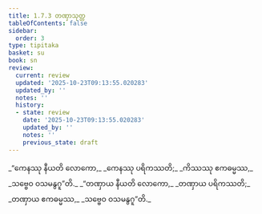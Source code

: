 ```yaml
---
title: 1.7.3 တဏှာသုတ္တ
tableOfContents: false
sidebar:
  order: 3
type: tipitaka
basket: su
book: sn
review:
  current: review
  updated: '2025-10-23T09:13:55.020283'
  updated_by: ''
  notes: ''
  history:
  - state: review
    date: '2025-10-23T09:13:55.020283'
    updated_by: ''
    notes: ''
    previous_state: draft
---
```



<ReviewStatus review={frontmatter.review} showDetails={true} />

<HypothesisAnnotation frontmatter={frontmatter} />

<DynamicBreadcrumb />

<Division number="63" book="sn" e="ch" v="18" p="289">

<Paragraph number="315" type="verses" book="sn">
_“ကေနဿု နီယတိ လောကော,_  
_ကေနဿု ပရိကဿတိ;_  
_ကိဿဿု ဧကဓမ္မဿ,_  
_သဗ္ဗေဝ ဝသမနွဂူ”တိ._  

</Paragraph>

<Paragraph number="316" type="verses" book="sn">
_“တဏှာယ နီယတိ လောကော,_  
_တဏှာယ ပရိကဿတိ;_  
_တဏှာယ ဧကဓမ္မဿ,_  
_သဗ္ဗေဝ ဝသမနွဂူ”တိ._
</Paragraph>
</Division>